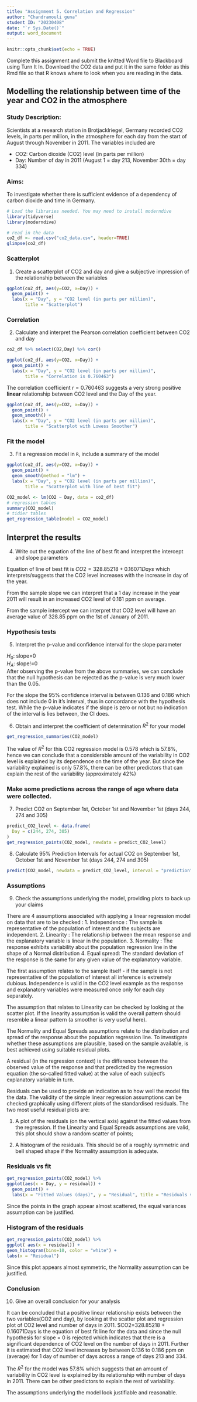 ---
title: "Assignment 5. Correlation and Regression"
author: "Chandramouli guna"
student ID: "20230408"
date: "`r Sys.Date()`"
output: word_document
---

```{r setup, include=FALSE}
knitr::opts_chunk$set(echo = TRUE)
```


Complete this assignment and submit the knitted Word file to Blackboard using Turn It In. Download the CO2 data and put it in the same folder as this Rmd file so that R knows where to  look when you are reading in the data.

## Modelling the relationship between time of the year and CO2 in the atmosphere

### Study Description: 
Scientists at a research station in Brotjacklriegel, Germany recorded CO2 levels, in parts per million, in the atmosphere for each day from the start of August through November in 2011. The variables included are 

- CO2: Carbon dioxide (CO2) level (in parts per million)
- Day: Number of day in 2011 (August 1 = day 213, November 30th = day 334)

### Aims: 
To investigate whether there is sufficient evidence of a dependency of carbon dioxide and time in Germany.


```{r}
# Load the libraries needed. You may need to install moderndive 
library(tidyverse)
library(moderndive)
```


```{r}
# read in the data
co2_df <- read.csv("co2_data.csv", header=TRUE)
glimpse(co2_df)
```



### Scatterplot 

1. Create a scatterplot of CO2 and day and give a subjective impression of the relationship between the variables


```{r}
ggplot(co2_df, aes(y=CO2, x=Day)) + 
  geom_point() +
  labs(x = "Day", y = "CO2 level (in parts per million)", 
       title = "Scatterplot")

```


### Correlation

2. Calculate and interpret the Pearson correlation coefficient between CO2 and day

```{r}
co2_df %>% select(CO2,Day) %>% cor()

```
```{r}
ggplot(co2_df, aes(y=CO2, x=Day)) + 
  geom_point() +
  labs(x = "Day", y = "CO2 level (in parts per million)", 
       title = "Correlation is 0.760463")
```
The correlation coefficient $r=0.760463$ suggests a very strong positive **linear** relationship between CO2 level and the Day of the year.

```{r}
ggplot(co2_df, aes(y=CO2, x=Day)) + 
  geom_point() +
  geom_smooth() +
  labs(x = "Day", y = "CO2 level (in parts per million)", 
       title = "Scatterplot with Lowess Smoother")
```

### Fit the model

3. Fit a regression model in `R`, include a summary of the model

```{r}

ggplot(co2_df, aes(y=CO2, x=Day)) + 
  geom_point() +
  geom_smooth(method = "lm") +
  labs(x = "Day", y = "CO2 level (in parts per million)", 
       title = "Scatterplot with line of best fit")


```
```{r}
CO2_model <- lm(CO2 ~ Day, data = co2_df)
# regression tables
summary(CO2_model)
# tidier tables
get_regression_table(model = CO2_model)
```

## Interpret the results
4. Write out the equation of the line of best fit and interpret the intercept and slope parameters

Equation of line of best fit is $CO2=328.85218 + 0.16071Days$ which interprets/suggests that the CO2 level increases with the increase in day of the year.

From the sample slope we can interpret that a 1 day increase in the year 2011 will result in an increased CO2 level of 0.161 ppm on average.

From the sample intercept we can interpret that CO2 level will have an average value of 328.85 ppm on the 1st of January of 2011.


### Hypothesis tests

5. Interpret the p-value and confidence interval for the slope parameter

$H_0$: slope=0 \
$H_A$: slope!=0 \
After observing the p-value from the above summaries, we can conclude that the null hypothesis can be rejected as the p-value is very much lower than the 0.05.

For the slope the 95% confidence interval  is between 0.136 and 0.186 which does not include 0 in it's interval, thus in concordance with the hypothesis test. While the p-value indicates if the slope is zero or not but no indication of the interval is lies between, the CI does.



6. Obtain and interpret the coefficient of determination $R^2$ for your model

```{r}
get_regression_summaries(CO2_model)

```
The value of $R^2$ for this CO2 regression model is 0.578 which is 57.8%, hence we can conclude that a considerable amount of the variability in CO2 level is explained by its dependence on the time of the year. But since the variability explained is only 57.8%, there can be other predictors that can explain the rest of the variability (approximately 42%)

### Make some predictions across the range of age where data were collected.

7. Predict CO2 on September 1st, October 1st and November 1st (days 244, 274 and 305)

```{r}
predict_CO2_level <- data.frame(
  Day = c(244, 274, 305)
)
get_regression_points(CO2_model, newdata = predict_CO2_level)

```


8. Calculate 95% Prediction Intervals for actual CO2 on September 1st, October 1st and November 1st (days 244, 274 and 305)

```{r}

predict(CO2_model, newdata = predict_CO2_level, interval = "prediction",level = 0.95)

```

### Assumptions

9. Check the assumptions underlying the model, providing plots to back up your claims

There are 4 assumptions associated with applying a linear regression model on data that are to be checked :
1. Independence : The sample is representative of the population of interest and the subjects are independent. 
2. Linearity : The relationship between the mean response and the explanatory variable is linear in the population.
3. Normality : The response exhibits variability about the population regression line in the shape of a Normal distribution
4. Equal spread: The standard deviation of the response is the same for any given value of the explanatory variable.

The first assumption relates to the sample itself - if the sample is not representative of the population of interest all inference is extremely dubious. Independence is valid in the CO2 level example as the response and explanatory variables were measured once only for each day separately.

The assumption that relates to Linearity can be checked by looking at the scatter plot. If the linearity assumption is valid the overall pattern should resemble a linear pattern (a smoother is very useful here).

The Normality and Equal Spreads assumptions relate to the distribution and spread of the response about the population regression line. To investigate whether these assumptions are plausible, based on the sample available, is best achieved using suitable residual plots.

A residual (in the regression context) is the difference between the observed value of the response and that predicted by the regression equation (the so-called fitted value) at the value of each subject's explanatory variable in turn. 

Residuals can be used to provide an indication as to how well the model fits the data. The validity of the simple linear regression assumptions can be checked graphically using different plots of the standardised residuals. The two most useful residual plots are:
  
1. A plot of the  residuals (on the vertical axis) against the fitted values from the regression. If the Linearity and Equal Spreads assumptions are valid, this plot should show a random scatter of points;

2. A histogram of the  residuals. This should be of a roughly symmetric and bell shaped shape if the Normality assumption is adequate.

### Residuals vs fit
```{r}
get_regression_points(CO2_model) %>% 
ggplot(aes(x = Day, y = residual)) +
  geom_point() +
  labs(x = "Fitted Values (days)", y = "Residual", title = "Residuals vs Fits")

```
Since the points in the graph appear almost scattered, the equal variances assumption can be justified.

### Histogram of the residuals
```{r}
get_regression_points(CO2_model) %>%
ggplot( aes(x = residual)) +
geom_histogram(bins=10, color = "white") +
labs(x = "Residual")
```
Since this plot appears almost symmetric, the Normality assumption can be  justified.

### Conclusion

10. Give an overall conclusion for your analysis

It can be concluded that a positive linear relationship exists between the two variables(CO2 and day), by looking at the scatter plot and regression plot of CO2 level and number of days in 2011.  $CO2=328.85218 + 0.16071Days is the equation of best fit line for the data and since the null hypothesis for slope = 0 is rejected which indicates that there is a significant dependence of CO2 level on the number of days in 2011. Further it is estimated that CO2 level increases by between 0.136 to 0.186 ppm on (average) for 1 day of number of days across a range of days 213 and 334.

The $R^2$ for the model was 57.8% which suggests that an amount of variability in CO2 level is explained by its relationship with number of days in 2011. There can be other predictors to explain the rest of variability.

The assumptions underlying the model look justifiable and reasonable.
